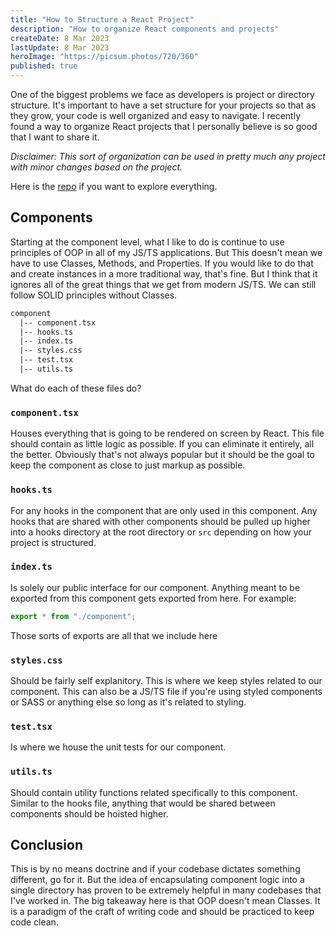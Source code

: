 ```yaml
---
title: "How to Structure a React Project"
description: "How to organize React components and projects"
createDate: 8 Mar 2023
lastUpdate: 8 Mar 2023
heroImage: "https://picsum.photos/720/360"
published: true
---
```


One of the biggest problems we face as developers is project or directory structure. It's important to have a set structure for your projects so that as they grow, your code is well organized and easy to navigate. I recently found a way to organize React projects that I personally believe is so good that I want to share it.

_Disclaimer: This sort of organization can be used in pretty much any project with minor changes based on the project._

Here is the [repo](https://github.com/donhamiltoniii/how-to-structure-react-apps) if you want to explore everything.

## Components

Starting at the component level, what I like to do is continue to use principles of OOP in all of my JS/TS applications. But This doesn't mean we have to use Classes, Methods, and Properties. If you would like to do that and create instances in a more traditional way, that's fine. But I think that it ignores all of the great things that we get from modern JS/TS. We can still follow SOLID principles without Classes.

```bash
component
  |-- component.tsx
  |-- hooks.ts
  |-- index.ts
  |-- styles.css
  |-- test.tsx
  |-- utils.ts
```

What do each of these files do?

### `component.tsx`

Houses everything that is going to be rendered on screen by React. This file should contain as little logic as possible. If you can eliminate it entirely, all the better. Obviously that's not always popular but it should be the goal to keep the component as close to just markup as possible.

### `hooks.ts`

For any hooks in the component that are only used in this component. Any hooks that are shared with other components should be pulled up higher into a hooks directory at the root directory or `src` depending on how your project is structured.

### `index.ts`

Is solely our public interface for our component. Anything meant to be exported from this component gets exported from here. For example:

```typescript
export * from "./component";
```

Those sorts of exports are all that we include here

### `styles.css`

Should be fairly self explanitory. This is where we keep styles related to our component. This can also be a JS/TS file if you're using styled components or SASS or anything else so long as it's related to styling.

### `test.tsx`

Is where we house the unit tests for our component.

### `utils.ts`

Should contain utility functions related specifically to this component. Similar to the hooks file, anything that would be shared between components should be hoisted higher.

## Conclusion

This is by no means doctrine and if your codebase dictates something different, go for it. But the idea of encapsulating component logic into a single directory has proven to be extremely helpful in many codebases that I've worked in. The big takeaway here is that OOP doesn't mean Classes. It is a paradigm of the craft of writing code and should be practiced to keep code clean.
